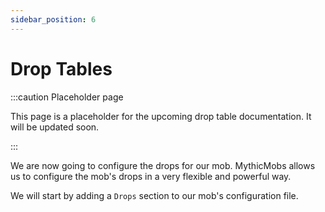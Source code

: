 ```yaml
---
sidebar_position: 6
---
```


# Drop Tables

:::caution Placeholder page

This page is a placeholder for the upcoming drop table documentation. It will be updated soon.

:::

We are now going to configure the drops for our mob.
MythicMobs allows us to configure the mob's drops in a very flexible and powerful way.

We will start by adding a `Drops` section to our mob's configuration file.

